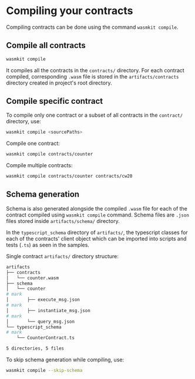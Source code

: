 # Compiling your contracts

Compiling contracts can be done using the command `wasmkit compile`.

## Compile all contracts

```bash
wasmkit compile
```

It compiles all the contracts in the `contracts/` directory. For each contract compiled, corresponding `.wasm` file is stored in the `artifacts/contracts` directory created in project's root directory.

## Compile specific contract

To compile only one contract or a subset of all contracts in the `contract/` directory, use:

```bash
wasmkit compile <sourcePaths>
```

Compile one contract:

```bash
wasmkit compile contracts/counter
```

Compile multiple contracts:

```bash
wasmkit compile contracts/counter contracts/cw20
```

## Schema generation

Schema is also generated alongside the compiled `.wasm` file for each of the contract compiled using `wasmkit compile` command. Schema files are `.json` files stored inside `artifacts/schema/` directory.

In the `typescript_schema` directory of `artifacts/`, the typescript classes for each of the contracts' client object which can be imported into scripts and tests (`.ts`) as seen in the samples.

Single contract `artifacts/` directory structure:

```bash
artifacts
├── contracts
│   └── counter.wasm
├── schema
│   └── counter
# mark
│       ├── execute_msg.json
# mark
│       ├── instantiate_msg.json
# mark
│       └── query_msg.json
└── typescript_schema
# mark
    └── CounterContract.ts

5 directories, 5 files
```

To skip schema generation while compiling, use:

```bash
wasmkit compile --skip-schema
```
